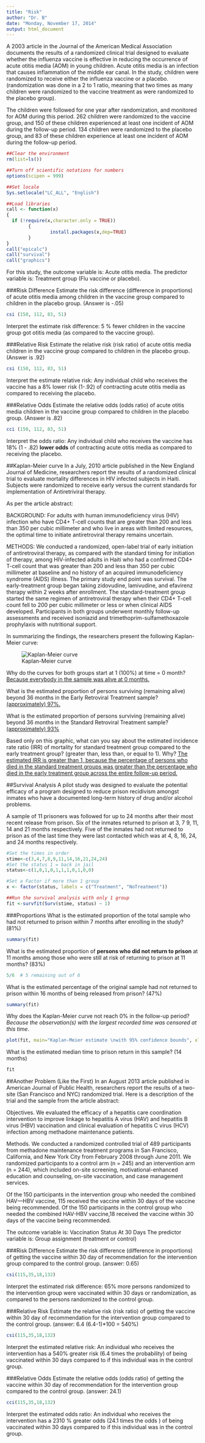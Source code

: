 ```yaml
---
title: "Risk"
author: "Dr. B"
date: "Monday, November 17, 2014"
output: html_document
---
```


A 2003 article in the Journal of the American Medical Association documents the results of a randomized clinical trial designed to evaluate whether the influenza vaccine is effective in reducing the occurrence of acute otitis media (AOM) in young children. Acute otitis media is an infection that causes inflammation of the middle ear canal. In the study, children were randomized to receive either the influenza vaccine or a placebo. (randomization was done in a 2 to 1 ratio, meaning that two times as many children were randomized to the vaccine treatment as were randomized to the placebo group). 

The children were followed for one year after randomization, and monitored for AOM during this period. 262 children were randomized to the vaccine group, and 150 of these children experienced at least one incident of AOM during the follow-up period. 134 children were randomized to the placebo group, and 83 of these children experience at least one incident of AOM during the follow-up period.

```r
##Clear the environment
rm(list=ls())

##Turn off scientific notations for numbers
options(scipen = 999)  

##Set locale
Sys.setlocale("LC_ALL", "English") 

##Load libraries
call <- function(x)
{
  if (!require(x,character.only = TRUE))
        {
                install.packages(x,dep=TRUE)
        }
}
call("epicalc")
call("survival")
call("graphics")
```
For this study, the outcome variable is: Acute otitis media. The predictor variable is:  Treatment group (Flu vaccine or placebo).

###Risk Difference
Estimate the risk difference (difference in proportions) of acute otitis media among children in the vaccine group compared to children in the placebo group. (Answer is -.05)

```r
csi (150, 112, 83, 51)
```

Interpret the estimate risk difference:  5 % fewer children in the vaccine group got otitis media (as compared to the vaccine group).

###Relative Risk
Estimate the relative risk (risk ratio) of acute otitis media children in the vaccine group compared to children in the placebo group. (Answer is .92)
```r
csi (150, 112, 83, 51)
```
Interpret the estimate relative risk: Any individual child who receives the vaccine has a 8% lower risk (1-.92) of contracting acute otitis media as compared to receiving the placebo.

###Relative Odds
Estimate the relative odds (odds ratio) of acute otitis media children in the vaccine group compared to children in the placebo group. (Answer is .82)
```r
cci (150, 112, 83, 51)
```
Interpret the odds ratio: Any individual child who receives the vaccine has 18% (1 - .82) <b>lower odds</B> of contracting acute otitis media as compared to receiving the placebo.

##Kaplan-Meier curve
In a July, 2010 article published in the New England Journal of Medicine, researchers report the results of a randomized clinical trial to evaluate mortality differences in HIV infected subjects in Haiti. Subjects were randomized to receive early versus the current standards for implementation of Antiretriviral therapy. 

As per the article abstract: 

BACKGROUND: For adults with human immunodeficiency virus (HIV) infection who have CD4+ T-cell counts that are greater than 200 and less than 350 per cubic millimeter and who live in areas with limited resources, the optimal time to initiate antiretroviral therapy remains uncertain. 

METHODS: We conducted a randomized, open-label trial of early initiation of antiretroviral therapy, as compared with the standard timing for initiation of therapy, among HIV-infected adults in Haiti who had a confirmed CD4+ T-cell count that was greater than 200 and less than 350 per cubic millimeter at baseline and no history of an acquired immunodeficiency syndrome (AIDS) illness. The primary study end point was survival. The early-treatment group began taking zidovudine, lamivudine, and efavirenz therapy within 2 weeks after enrollment. The standard-treatment group started the same regimen of antiretroviral therapy when their CD4+ T-cell count fell to 200 per cubic millimeter or less or when clinical AIDS developed. Participants in both groups underwent monthly follow-up assessments and received isoniazid and trimethoprim-sulfamethoxazole prophylaxis with nutritional support. 

In summarizing the findings, the researchers present the following Kaplan-Meier curve: 

![Kaplan-Meier curve](https://d396qusza40orc.cloudfront.net/statreasoning%2Fimages%2FHW2Fig1.png)

Why do the curves for both groups start at 1 (100%) at time = 0 month?  <U>Because everybody in the sample was alive at 0 months.</U>

What is the estimated proportion of persons surviving (remaining alive) beyond 36 months in the Early Retroviral Treatment sample? <U>(approximately) 97%.</U>

What is the estimated proportion of persons surviving (remaining alive) beyond 36 months in the Standard Retroviral Treatment sample? <U>(approximately) 93%</U>

Based only on this graphic, what can you say about the estimated incidence rate ratio (IRR) of mortality for standard treatment group compared to the early treatment group? (greater than, less than, or equal to 1). Why? <U> The estimated IRR is greater than 1, because the percentage of persons who died in the standard treatment groups was greater than the percentage who died in the early treatment group across the entire follow-up period.</U>

##Survival Analysis
A pilot study was designed to evaluate the potential efficacy of a program designed to reduce prison recidivism amongst inmates who have a documented long-term history of drug and/or alcohol problems.

A sample of 11 prisoners was followed for up to 24 months after their most recent release from prison. Six of the inmates returned to prison at 3, 7 9, 11, 14 and 21 months respectively. Five of the inmates had not returned to prison as of the last time they were last contacted which was at 4, 8, 16, 24, and 24 months respectively.
```r
#Set the times in order
stime<-c(3,4,7,8,9,11,14,16,21,24,24)
#Set the status 1 = back in jail
status<-c(1,0,1,0,1,1,1,0,1,0,0)

#Set a Factor if more than 1 group
x <- factor(status, labels = c("Treatment", "NoTreatment"))

##Run the survival analysis with only 1 group
fit <-survfit(Surv(stime, status) ~ 1)
```

###Proportions
What is the estimated proportion of the total sample who had not returned to prison within 7 months after enrolling in the study? (81%)
```r
summary(fit)
```

What is the estimated proportion of <b>persons who did not return to prison</b> at 11 months among those who were still at risk of returning to prison at 11 months? (83%) 
```r
5/6  # 5 remaining out of 6
```

What is the estimated percentage of the original sample had not returned to prison within 16 months of being released from prison? (47%)
```r
summary(fit)
```

Why does the Kaplan-Meier curve not reach 0% in the follow-up period?  <i>Because the observation(s) with the largest recorded time was censored at this time</i>.

```r
plot(fit, main="Kaplan-Meier estimate \nwith 95% confidence bounds", xlab="time", ylab="survival function")
```

What is the estimated median time to prison return in this sample? (14 months)
```r
fit
```

##Another Problem (Like the First)
In an August 2013 article published in American Journal of Public Health, researchers report the results of a two-site (San Francisco and NYC) randomized trial. Here is a description of the trial and the sample from the article abstract: 

Objectives. We evaluated the efficacy of a hepatitis care coordination intervention to improve linkage to hepatitis A virus (HAV) and hepatitis B virus (HBV) vaccination and clinical evaluation of hepatitis C virus (HCV) infection among methadone maintenance patients.

Methods. We conducted a randomized controlled trial of 489 participants from methadone maintenance treatment programs in San Francisco, California, and New York City from February 2008 through June 2011. We randomized participants to a control arm (n = 245) and an intervention arm (n = 244), which included on-site screening, motivational-enhanced education and counseling, on-site vaccination, and case management services. 

Of the 150 participants in the intervention group who needed the combined HAV---HBV vaccine, 115 received the vaccine within 30 days of the vaccine being recommended. Of the 150 participants in the control group who needed the combined HAV-HBV vaccine,18 received the vaccine within 30 days of the vaccine being recommended.

The outcome variable is: Vaccination Status At 30 Days
The predictor variable is: Group assignment (treatment or control)

###Risk Difference
Estimate the risk difference (difference in proportions) of getting the vaccine within 30 day of recommendation for the intervention group compared to the control group. (answer: 0.65)
```r
csi(115,35,18,132)
```
Interpret the estimated risk difference: 65% more persons randomized to the intervention group were vaccinated within 30 days or randomization, as compared to the persons randomized to the control group.

###Relative Risk
Estimate the relative risk (risk ratio) of getting the vaccine within 30 day of recommendation for the intervention group compared to the control group. (answer: 6.4 (6.4-1)*100 = 540%)
```r
csi(115,35,18,132)
```
Interpret the estimated relative risk: An individual who receives the intervention has a 540% greater risk (6.4 times the probability) of being vaccinated within 30 days compared to if this individual was in the control group.

###Relative Odds
Estimate the relative odds (odds ratio) of getting the vaccine within 30 day of recommendation for the intervention group compared to the control group. (answer: 24.1)
```r
cci(115,35,18,132)
```
Interpret the estimated odds ratio: An individual who receives the intervention has a 2310 % greater odds (24.1 times the odds ) of being vaccinated within 30 days compared to if this individual was in the control group.